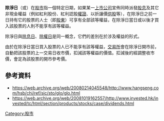 {{Expert|time=2015-12-14T03:55:17+00:00}}
'''除淨日'''（{{lang-en|'''Ex-Date'''}}或{{lang-en|'''Ex-Dividend Date'''}}）在[[股市|股市]]指一個特定日期，如果某一[[上市公司|上市公司]]宣佈同時派發[[股息|股息]]及其它非現金權益（例如紅利股份、紅利認股[[權證|權證]]、以折讓價[[供股|供股]]等），在除淨日之前一日持有它的股票的人士（即[[股東|股東]]）可享有全部該等權益，在除淨日當日或以後才買入該股票的人則不能享有該等權益。

除淨日與[[除息日|除息日]]、[[除權日|除權日]]是同一概念，它們的差別在於涉及權益的形式。

由於在除淨日當日買入股票的人已不能享有該等權益，[[證券交易所|交易所]]會在除淨日開市前，自動把該股票的上一交易日收市價，扣減該等權益的價值。扣減後的經調整收市價，會定為該股票的開市參考價。

==參考資料==
*https://web.archive.org/web/20080214045548/http://www.hangseng.com/hsb/chi/ref/sic/sto/glo/glo.html
*https://web.archive.org/web/20081019162557/http://www.invested.hk/invested/tc/html/section/products/stocks/case/dividends.html

{{econ-stub}}

[[Category:股市|Category:股市]]